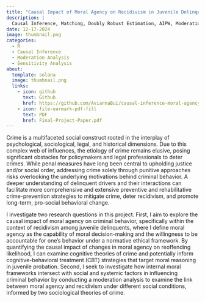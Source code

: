 ```yaml
---
title: "Causal Impact of Moral Agency on Recidivism in Juvenile Delinquency"
description: |
  Causal Inference, Matching, Doubly Robust Estimation, AIPW, Moderation Analysis, Sensitivity Analysis
date: 12-17-2024
image: thumbnail.png
categories:
  - R
  - Causal Inference
  - Moderation Analysis
  - Sensitivity Analysis
about: 
  template: solana
  image: thumbnail.png
  links: 
    - icon: github
      text: Github
      href: https://github.com/AviannaBui/causal-inference-moral-agency-effect-on-recidivism 
    - icon: file-earmark-pdf-fill
      text: PDF
      href: Final-Project-Paper.pdf
---
```


Crime is a multifaceted social construct rooted in the interplay of psychological, sociological, legal, and historical dimensions. Due to this complex web of influences, the
etiology of crime remains elusive, posing significant obstacles for policymakers and legal professionals to deter crimes. While penal measures have long been central to upholding justice and/or social order, addressing crime solely through punitive approaches risks overlooking the underlying motivations behind criminal behavior. A deeper understanding of delinquent drivers and their interactions can facilitate more comprehensive and extensive preventive and rehabilitative crime-prevention strategies to mitigate crime, deter recidivism, and promote long-term, pro-social behavioral change.

I investigate two research questions in this project. First, I aim to explore the causal impact of moral agency on criminal behavior, specifically within the context of recidivism among juvenile delinquents, where I define moral agency as the capability of moral decision-making and the willingness to be accountable for one’s behavior under a normative ethical framework. By quantifying the causal impact of changes in moral agency on reoffending likelihood, I can examine cognitive theories of crime and potentially inform cognitive-behavioral treatment (CBT) strategies that target moral reasoning in juvenile probation. Second, I seek to investigate how internal moral frameworks intersect with social and systemic factors in influencing criminal behavior by conducting a moderation analysis to examine the link between moral agency and recidivism under different social conditions, informed by two sociological theories of crime.